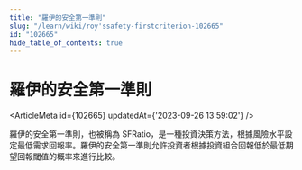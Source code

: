 ```yaml
---
title: "羅伊的安全第一準則"
slug: "/learn/wiki/roy'ssafety-firstcriterion-102665"
id: "102665"
hide_table_of_contents: true
---
```



# 羅伊的安全第一準則

<ArticleMeta id={102665} updatedAt={'2023-09-26 13:59:02'} />
<div className='border-solid border-b border-t-0 my-4 border-[var(--ifm-color-gray-300)]' />

羅伊的安全第一準則，也被稱為 SFRatio，是一種投資決策方法，根據風險水平設定最低需求回報率。羅伊的安全第一準則允許投資者根據投資組合回報低於最低期望回報閾值的概率來進行比較。
